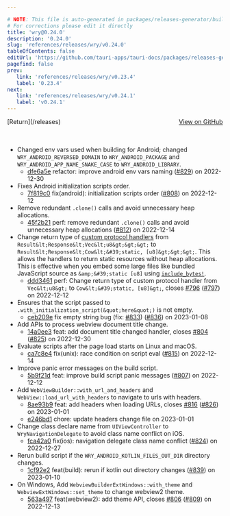 ```yaml
---

# NOTE: This file is auto-generated in packages/releases-generator/build.ts
# For corrections please edit it directly
title: 'wry@0.24.0'
description: '0.24.0'
slug: 'references/releases/wry/v0.24.0'
tableOfContents: false
editUrl: 'https://github.com/tauri-apps/tauri-docs/packages/releases-generator/build.ts'
pagefind: false
prev:
   link: 'references/releases/wry/v0.23.4'
   label: '0.23.4'
next:
   link: 'references/releases/wry/v0.24.1'
   label: 'v0.24.1'
---
```


			

<ReleaseSidebar slug="references/releases/wry"  packageName="wry" />

<div style="margin-bottom:3rem; display: flex; justify-content: space-between; align-items: center"><span>[Return](/releases)</span><span><a href="https://github.com/tauri-apps/wry/releases/tag/wry-v0.24.0">View on GitHub</a></span></div>

- Changed env vars used when building for Android; changed `WRY_ANDROID_REVERSED_DOMAIN` to `WRY_ANDROID_PACKAGE` and `WRY_ANDROID_APP_NAME_SNAKE_CASE` to `WRY_ANDROID_LIBRARY`.
  - [dfe6a5e](https://github.com/tauri-apps/wry/commit/dfe6a5e78acca05d9e0808c8f4ed974a8657b847) refactor: improve android env vars naming ([#829](https://github.com/tauri-apps/wry/pull/829)) on 2022-12-30
- Fixes Android initialization scripts order.
  - [7f819c0](https://github.com/tauri-apps/wry/commit/7f819c0ec3d3aaaf582d9eecde09f5e539c45743) fix(android): initialization scripts order ([#808](https://github.com/tauri-apps/wry/pull/808)) on 2022-12-12
- Remove redundant `.clone()` calls and avoid unnecessary heap allocations.
  - [45f2b21](https://github.com/tauri-apps/wry/commit/45f2b2127e73718b71f349eae1847d1764c748f5) perf: remove redundant `.clone()` calls and avoid unnecessary heap allocations ([#812](https://github.com/tauri-apps/wry/pull/812)) on 2022-12-14
- Change return type of [custom protocol handlers](https://docs.rs/wry/latest/wry/webview/struct.WebViewBuilder.html#method.with_custom_protocol) from `Result&lt;Response&lt;Vec&lt;u8&gt;&gt;&gt;` to `Result&lt;Response&lt;Cow&lt;&#39;static, [u8]&gt;&gt;&gt;`. This allows the handlers to return static resources without heap allocations. This is effective when you embed some large files like bundled JavaScript source as `&amp;&#39;static [u8]` using [`include_bytes!`](https://doc.rust-lang.org/std/macro.include_bytes.html).
  - [ddd3461](https://github.com/tauri-apps/wry/commit/ddd34614be8a0ba826eff8acbf4b06710ce2ba65) perf: Change return type of custom protocol handler from `Vec&lt;u8&gt;` to `Cow&lt;&#39;static, [u8]&gt;`, closes [#796](https://github.com/tauri-apps/wry/pull/796) ([#797](https://github.com/tauri-apps/wry/pull/797)) on 2022-12-12
- Ensures that the script passed to `.with_initialization_script(&quot;here&quot;)` is not empty.
  - [ceb209e](https://github.com/tauri-apps/wry/commit/ceb209eddc20d284be748ee382ba8aef7686863b) fix empty string bug (fix: [#833](https://github.com/tauri-apps/wry/pull/833)) ([#836](https://github.com/tauri-apps/wry/pull/836)) on 2023-01-08
- Add APIs to process webview document title change.
  - [14a0ee3](https://github.com/tauri-apps/wry/commit/14a0ee323e8e596f45d4a57d2d86abcf0a848bc8) feat: add document title changed handler, closes [#804](https://github.com/tauri-apps/wry/pull/804) ([#825](https://github.com/tauri-apps/wry/pull/825)) on 2022-12-30
- Evaluate scripts after the page load starts on Linux and macOS.
  - [ca7c8e4](https://github.com/tauri-apps/wry/commit/ca7c8e44832b3236f08022f7ea3469be9a65aa3f) fix(unix): race condition on script eval ([#815](https://github.com/tauri-apps/wry/pull/815)) on 2022-12-14
- Improve panic error messages on the build script.
  - [5b9f21d](https://github.com/tauri-apps/wry/commit/5b9f21d38974881c2d6f4456990f5863484e7382) feat: improve build script panic messages ([#807](https://github.com/tauri-apps/wry/pull/807)) on 2022-12-12
- Add `WebViewBuilder::with_url_and_headers` and `WebView::load_url_with_headers` to navigate to urls with headers.
  - [8ae93b9](https://github.com/tauri-apps/wry/commit/8ae93b9c76b2efe14e93febd009e31fc459275a8) feat: add headers when loading URLs, closes [#816](https://github.com/tauri-apps/wry/pull/816) ([#826](https://github.com/tauri-apps/wry/pull/826)) on 2023-01-01
  - [e246bd1](https://github.com/tauri-apps/wry/commit/e246bd164eb9df1b0e48123a542bbd240958c9db) chore: update headers change file on 2023-01-01
- Change class declare name from `UIViewController` to `WryNavigationDelegate` to avoid class name conflict on iOS.
  - [fca42a0](https://github.com/tauri-apps/wry/commit/fca42a0730e75a142f7f354c6ac3f6d6a0f4711f) fix(ios): navigation delegate class name conflict ([#824](https://github.com/tauri-apps/wry/pull/824)) on 2022-12-27
- Rerun build script if the `WRY_ANDROID_KOTLIN_FILES_OUT_DIR` directory changes.
  - [1cf92e2](https://github.com/tauri-apps/wry/commit/1cf92e2b68b1d9109de3924a3cd1fd10cb8c7c17) feat(build): rerun if kotlin out directory changes ([#839](https://github.com/tauri-apps/wry/pull/839)) on 2023-01-10
- On Windows, Add `WebviewBuilderExtWindows::with_theme` and `WebviewExtWindows::set_theme` to change webview2 theme.
  - [563a497](https://github.com/tauri-apps/wry/commit/563a497d7f842c760ad05a0017059e7781c2b810) feat(webview2): add theme API, closes [#806](https://github.com/tauri-apps/wry/pull/806) ([#809](https://github.com/tauri-apps/wry/pull/809)) on 2022-12-13


